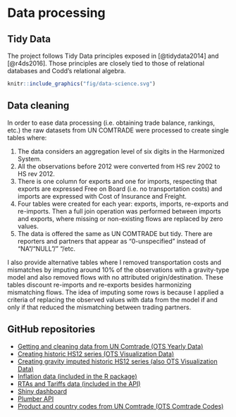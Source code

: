 # Data processing

## Tidy Data

The project follows Tidy Data principles exposed in [@tidydata2014] and  [@r4ds2016]. Those principles are closely tied to those of relational databases and Codd’s relational algebra.

```r
knitr::include_graphics("fig/data-science.svg")
```

## Data cleaning

In order to ease data processing (i.e. obtaining trade balance, rankings, etc.) the raw datasets from UN COMTRADE were processed to create single tables where:

1. The data considers an aggregation level of six digits in the Harmonized System.
2. All the observations before 2012 were converted from HS rev 2002 to HS rev 2012.
3. There is one column for exports and one for imports, respecting that exports are expressed Free on Board (i.e. no transportation costs) and imports are expressed with Cost of Insurance and Freight.
4. Four tables were created for each year: exports, imports, re-exports and re-imports. Then a full join operation was performed between imports and exports, where missing or non-existing flows are replaced by zero values.
5. The data is offered the same as UN COMTRADE but tidy. There are reporters and partners that appear as "0-unspecified" instead of "NA"/"NULL"/" "/etc.

I also provide alternative tables where I removed transportation costs and mismatches by imputing around 10% of the observations with a gravity-type model and also removed flows with no attributed origin/destination. These tables discount re-imports and re-exports besides harmonizing mismatching flows. The idea of imputing some rows is because I applied a criteria of replacing the observed values with data from the model if and only if that reduced the mismatching between trading partners.

## GitHub repositories

* [Getting and cleaning data from UN Comtrade (OTS Yearly Data)](https://github.com/tradestatistics/uncomtrade-datasets-arrow)
* [Creating historic HS12 series (OTS Visualization Data)](https://github.com/tradestatistics/hs12-historic-series)
* [Creating gravity imputed historic HS12 series (also OTS Visualization Data)](https://github.com/pachadotdev/baci-like-hs12)
* [Inflation data (included in the R package)](https://github.com/tradestatistics/inflation-data)
* [RTAs and Tariffs data (included in the API)](https://github.com/pachadotdev/rtas-and-tariffs)
* [Shiny dashboard](https://github.com/tradestatistics/visualization-with-shiny)
* [Plumber API](https://github.com/tradestatistics/plumber-api)
* [Product and country codes from UN Comtrade (OTS Comtrade Codes)](https://github.com/tradestatistics/comtrade-codes)
